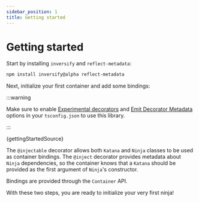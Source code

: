 ```yaml
---
sidebar_position: 1
title: Getting started
---
```


# Getting started

Start by installing `inversify` and `reflect-metadata`:

```bash
npm install inversify@alpha reflect-metadata
```

Next, initialize your first container and add some bindings:

:::warning

Make sure to enable [Experimental decorators](https://www.typescriptlang.org/tsconfig/#experimentalDecorators) and [Emit Decorator Metadata](https://www.typescriptlang.org/tsconfig/#emitDecoratorMetadata) options in your `tsconfig.json` to use this library.

:::

<CodeBlock language="ts">{gettingStartedSource}</CodeBlock>

The `@injectable` decorator allows both `Katana` and `Ninja` classes to be used as container bindings. The `@inject` decorator provides metadata about `Ninja` dependencies, so the container knows that a `Katana` should be provided as the first argument of `Ninja`'s constructor.

Bindings are provided through the `Container` API.

With these two steps, you are ready to initialize your very first ninja!
